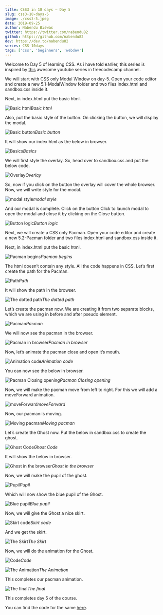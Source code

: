 ```yaml
---
title: CSS3 in 10 days — Day 5
slug: css3-10-days-5
image: ./css3-5.jpeg
date: 2019-09-25
author: Nabendu Biswas
twitter: https://twitter.com/nabendu82
github: https://github.com/nabendu82
dev: https://dev.to/nabendu82
series: CSS-10days
tags: ['css', 'beginners', 'webdev']
---
```


Welcome to Day 5 of learning CSS. As i have told earlier, this series is inspired by [this](https://www.youtube.com/watch?v=pmKyG3NBY_k&list=PLWKjhJtqVAbl1AfjiGyYxwpdAPi5v-1OU) awesome youtube series in freecodecamp channel.

We will start with CSS only Modal Window on day-5. Open your code editor and create a new 5.1-ModalWindow folder and two files index.html and sandbox.css inside it.

Next, in index.html put the basic html.

![Basic html](https://res.cloudinary.com/dxkxvfo2o/image/upload/v1590471929/CSS10days/5/1_odjfq4.png)*Basic html*

Also, put the basic style of the button. On clicking the button, we will display the modal.

![Basic button](https://res.cloudinary.com/dxkxvfo2o/image/upload/v1590471932/CSS10days/5/2_fjptmm.png)*Basic button*

It will show our index.html as the below in browser.

![Basics](https://res.cloudinary.com/dxkxvfo2o/image/upload/v1590471932/CSS10days/5/3_rohcf9.png)*Basics*

We will first style the overlay. So, head over to sandbox.css and put the below code.

![Overlay](https://res.cloudinary.com/dxkxvfo2o/image/upload/v1590471932/CSS10days/5/4_zottuv.png)*Overlay*

So, now if you click on the button the overlay will cover the whole browser. Now, we will write style for the modal.

![modal style](https://res.cloudinary.com/dxkxvfo2o/image/upload/v1590471932/CSS10days/5/5_btvcgo.png)*modal style*

And our modal is complete. Click on the button Click to launch modal to open the modal and close it by clicking on the Close button.

![Button logic](https://res.cloudinary.com/dxkxvfo2o/image/upload/v1590471932/CSS10days/5/6_vatkl7.png)*Button logic*

Next, we will create a CSS only Pacman. Open your code editor and create a new 5.2-Pacman folder and two files index.html and sandbox.css inside it.

Next, in index.html put the basic html.

![Pacman begins](https://res.cloudinary.com/dxkxvfo2o/image/upload/v1590471931/CSS10days/5/7_lyprkv.png)*Pacman begins*

The html doesn’t contain any style. All the code happens in CSS. Let’s first create the path for the Pacman.

![Path](https://res.cloudinary.com/dxkxvfo2o/image/upload/v1590471931/CSS10days/5/8_ujucnd.png)*Path*

It will show the path in the browser.

![The dotted path](https://res.cloudinary.com/dxkxvfo2o/image/upload/v1590471932/CSS10days/5/9_gpiurf.png)*The dotted path*

Let’s create the pacman now. We are creating it from two separate blocks, which we are using in before and after pseudo element.

![Pacman](https://res.cloudinary.com/dxkxvfo2o/image/upload/v1590471931/CSS10days/5/10_cdbg6n.png)*Pacman*

We will now see the pacman in the browser.

![Pacman in browser](https://res.cloudinary.com/dxkxvfo2o/image/upload/v1590471930/CSS10days/5/11_px78ui.png)*Pacman in browser*

Now, let’s animate the pacman close and open it’s mouth.

![Animation code](https://res.cloudinary.com/dxkxvfo2o/image/upload/v1590471931/CSS10days/5/12_mn89lf.png)*Animation code*

You can now see the below in browser.

![Pacman Closing opening](https://res.cloudinary.com/dxkxvfo2o/image/upload/v1590471930/CSS10days/5/13_nqwfkd.gif)*Pacman Closing opening*

Now, we will make the pacman move from left to right. For this we will add a moveForward animation.

![moveForward](https://res.cloudinary.com/dxkxvfo2o/image/upload/v1590471930/CSS10days/5/14_q1kwdt.png)*moveForward*

Now, our pacman is moving.

![Moving pacman](https://res.cloudinary.com/dxkxvfo2o/image/upload/v1590471930/CSS10days/5/15_db1zoz.gif)*Moving pacman*

Let’s create the Ghost now. Put the below in sandbox.css to create the ghost.

![Ghost Code](https://res.cloudinary.com/dxkxvfo2o/image/upload/v1590471930/CSS10days/5/16_r5qxl5.png)*Ghost Code*

It will show the below in browser.

![Ghost in the browser](https://res.cloudinary.com/dxkxvfo2o/image/upload/v1590471930/CSS10days/5/17_pmuehi.png)*Ghost in the browser*

Now, we will make the pupil of the ghost.

![Pupil](https://res.cloudinary.com/dxkxvfo2o/image/upload/v1590471930/CSS10days/5/18_jk7k6l.png)*Pupil*

Which will now show the blue pupil of the Ghost.

![Blue pupil](https://res.cloudinary.com/dxkxvfo2o/image/upload/v1590471930/CSS10days/5/19_isydcn.png)*Blue pupil*

Now, we will give the Ghost a nice skirt.

![Skirt code](https://res.cloudinary.com/dxkxvfo2o/image/upload/v1590471929/CSS10days/5/20_nnr6iw.png)*Skirt code*

And we get the skirt.

![The Skirt](https://res.cloudinary.com/dxkxvfo2o/image/upload/v1590471929/CSS10days/5/21_pdmgta.png)*The Skirt*

Now, we will do the animation for the Ghost.

![Code](https://res.cloudinary.com/dxkxvfo2o/image/upload/v1590471929/CSS10days/5/22_z0wjg0.png)*Code*

![The Animation](https://res.cloudinary.com/dxkxvfo2o/image/upload/v1590471929/CSS10days/5/23_wf8kz9.png)*The Animation*

This completes our pacman animation.

![The final](https://res.cloudinary.com/dxkxvfo2o/image/upload/v1590471929/CSS10days/5/24_gaqcbh.gif)*The final*

This completes day 5 of the course.

You can find the code for the same [here](https://github.com/nabendu82/CSS10days).
